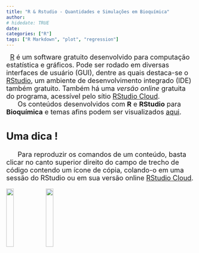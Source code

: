 ```yaml
---
title: "R & Rstudio - Quantidades e Simulações em Bioquímica"
author: 
# hidedate: TRUE
date:  
categories: ["R"]
tags: ["R Markdown", "plot", "regression"]
---
```


<font size="4">

|   [R](https://cran.r-project.org/) é um software gratuito desenvolvido para computação estatística e gráficos. Pode ser rodado em diversas interfaces de usuário (GUI), dentre as quais destaca-se o [RStudio](https://www.rstudio.com/), um ambiente de desenvolvimento integrado (IDE) também gratuito. Também há uma *versão online* gratuita do programa, acessível pelo sítio [RStudio Cloud](https://rstudio.cloud/).

|       Os conteúdos desenvolvidos com **R** e **RStudio** para **Bioquímica** e temas afins podem ser visualizados [aqui](.\biomol.html).

## Uma dica ! ##
|       Para reproduzir os comandos de um conteúdo, basta clicar no canto superior direito do campo de trecho de código contendo um ícone de cópia, colando-o em uma sessão do RStudio ou em sua versão online [RStudio Cloud](https://login.rstudio.cloud/).

![](r.logo.jpeg){width=20%}
![](rstudio.png){width=20%}

</font>
